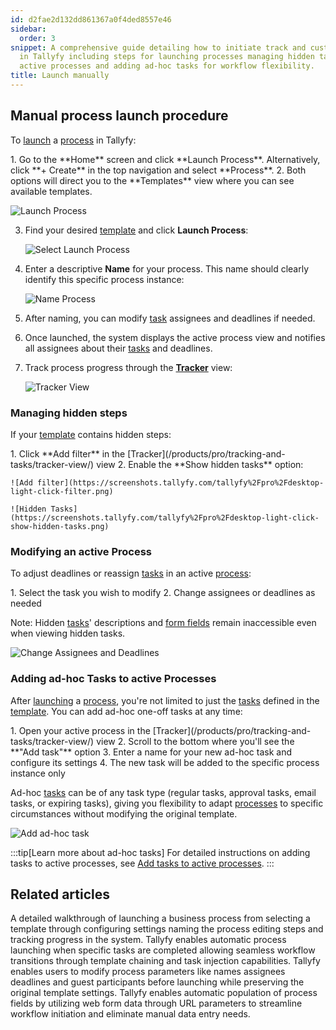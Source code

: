 ```yaml
---
id: d2fae2d132dd861367a0f4ded8557e46
sidebar:
  order: 3
snippet: A comprehensive guide detailing how to initiate track and customize processes
  in Tallyfy including steps for launching processes managing hidden tasks modifying
  active processes and adding ad-hoc tasks for workflow flexibility.
title: Launch manually
---
```



## Manual process launch procedure

To [launch](/products/pro/launching/) a [process](/products/pro/tracking-and-tasks/processes/) in Tallyfy:

<Steps>
1. Go to the **Home** screen and click **Launch Process**. Alternatively, click **+ Create** in the top navigation and select **Process**.
2. Both options will direct you to the **Templates** view where you can see available templates.

   ![Launch Process](https://screenshots.tallyfy.com/tallyfy%2Fpro%2Fdesktop-light-launch-process-from-home.png)

3. Find your desired [template](/products/pro/documenting/templates/) and click **Launch Process**:

   ![Select Launch Process](https://screenshots.tallyfy.com/tallyfy%2Fpro%2Fdesktop-light-click-launch-process.png)

4. Enter a descriptive **Name** for your process. This name should clearly identify this specific process instance:

   ![Name Process](https://screenshots.tallyfy.com/tallyfy%2Fpro%2Fdesktop-light-name-process-before-launch.png)

5. After naming, you can modify [task](/products/pro/tracking-and-tasks/tasks/) assignees and deadlines if needed.

6. Once launched, the system displays the active process view and notifies all assignees about their [tasks](/products/pro/tracking-and-tasks/tasks/) and deadlines.

7. Track process progress through the **[Tracker](/products/pro/tracking-and-tasks/tracker-view/)** view:

   ![Tracker View](https://screenshots.tallyfy.com/tallyfy%2Fpro%2Fdesktop-light-showcase-tracker-tab.png)
</Steps>

### Managing hidden steps

If your [template](/products/pro/documenting/templates/) contains hidden steps:

<Steps>
1. Click **Add filter** in the [Tracker](/products/pro/tracking-and-tasks/tracker-view/) view
2. Enable the **Show hidden tasks** option:

    ![Add filter](https://screenshots.tallyfy.com/tallyfy%2Fpro%2Fdesktop-light-click-filter.png)

    ![Hidden Tasks](https://screenshots.tallyfy.com/tallyfy%2Fpro%2Fdesktop-light-click-show-hidden-tasks.png)
</Steps>

### Modifying an active Process

To adjust deadlines or reassign [tasks](/products/pro/tracking-and-tasks/tasks/) in an active [process](/products/pro/tracking-and-tasks/processes/):

<Steps>
1. Select the task you wish to modify
2. Change assignees or deadlines as needed
</Steps>

Note: Hidden [tasks](/products/pro/tracking-and-tasks/tasks/)\' descriptions and [form fields](/products/pro/tracking-and-tasks/tasks/what-are-form-fields-in-tallyfy/) remain inaccessible even when viewing hidden tasks.

![Change Assignees and Deadlines](https://screenshots.tallyfy.com/tallyfy%2Fpro%2Fdesktop-light-change-deadlines-ongoing-process.png)

### Adding ad-hoc Tasks to active Processes

After [launching](/products/pro/launching/) a [process](/products/pro/tracking-and-tasks/processes/), you're not limited to just the [tasks](/products/pro/tracking-and-tasks/tasks/) defined in the [template](/products/pro/documenting/templates/). You can add ad-hoc one-off tasks at any time:

<Steps>
1. Open your active process in the [Tracker](/products/pro/tracking-and-tasks/tracker-view/) view
2. Scroll to the bottom where you'll see the **"Add task"** option
3. Enter a name for your new ad-hoc task and configure its settings
4. The new task will be added to the specific process instance only
</Steps>

Ad-hoc [tasks](/products/pro/tracking-and-tasks/tasks/) can be of any task type (regular tasks, approval tasks, email tasks, or expiring tasks), giving you flexibility to adapt [processes](/products/pro/tracking-and-tasks/processes/) to specific circumstances without modifying the original template.

![Add ad-hoc task](https://screenshots.tallyfy.com/tallyfy%2Fpro%2Fdesktop-light-add-task-to-ongoing-process.png)

:::tip[Learn more about ad-hoc tasks]
For detailed instructions on adding tasks to active processes, see [Add tasks to active processes](/products/pro/tracking-and-tasks/processes/edit-processes/how-can-i-add-tasks-to-active-processes-on-tallyfy/).
:::


## Related articles
<CardGrid>
<LinkTitleCard header="<b>Tutorials > Launch a process</b>" href="/products/pro/tutorials/your-first-process/" > A detailed walkthrough of launching a business process from selecting a template through configuring settings naming the process editing steps and tracking progress in the system. </LinkTitleCard>
<LinkTitleCard header="<b>Launching > Launch another process when a task is completed</b>" href="/products/pro/launching/launch-process-when-task-is-completed/" > Tallyfy enables automatic process launching when specific tasks are completed allowing seamless workflow transitions through template chaining and task injection capabilities. </LinkTitleCard>
<LinkTitleCard header="<b>Launching > Edit before launch</b>" href="/products/pro/launching/how-can-i-edit-a-process-before-launching/" > Tallyfy enables users to modify process parameters like names assignees deadlines and guest participants before launching while preserving the original template settings. </LinkTitleCard>
<LinkTitleCard header="<b>Launching > Launch a process from a web form</b>" href="/products/pro/launching/how-to-launch-a-tallyfy-process-from-a-webform/" > Tallyfy enables automatic population of process fields by utilizing web form data through URL parameters to streamline workflow initiation and eliminate manual data entry needs. </LinkTitleCard>
</CardGrid>